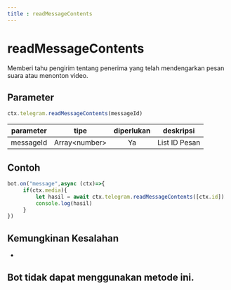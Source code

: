 ```yaml
---
title : readMessageContents
---
```

# readMessageContents
Memberi tahu pengirim tentang penerima yang telah mendengarkan pesan suara atau menonton video.
## Parameter
```ts
ctx.telegram.readMessageContents(messageId)
```
| parameter | tipe | diperlukan | deskripsi | 
| :----: | :---: | :-----: | :---------: |
| messageId | Array&lt;number&gt; | Ya | List ID Pesan | 

## Contoh
```ts highlight="3"
bot.on("message",async (ctx)=>{
     if(ctx.media){
         let hasil = await ctx.telegram.readMessageContents([ctx.id])
         console.log(hasil)
     }
})
```
## Kemungkinan Kesalahan
-
## Bot tidak dapat menggunakan metode ini.